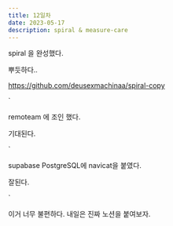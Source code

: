 ```yaml
---
title: 12일차
date: 2023-05-17
description: spiral & measure-care
---
```


spiral 을 완성했다.

뿌듯하다..

https://github.com/deusexmachinaa/spiral-copy

`

remoteam 에 조인 했다.

기대된다.

`

supabase PostgreSQL에 navicat을 붙였다.

잘된다.

`

이거 너무 불편하다. 내일은 진짜 노션을 붙여보자.
